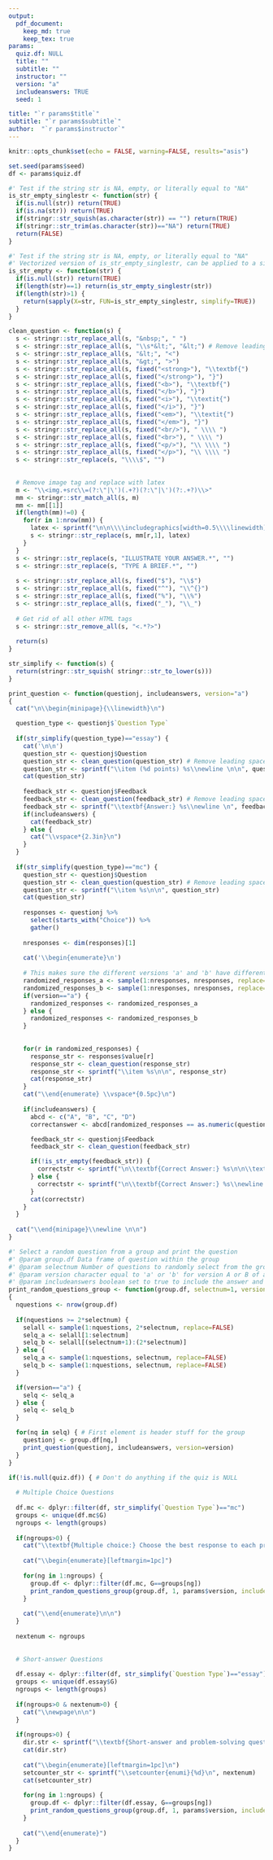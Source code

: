 ```yaml
---
output:
  pdf_document:
    keep_md: true
    keep_tex: true
params:
  quiz.df: NULL
  title: ""
  subtitle: ""
  instructor: ""
  version: "a"
  includeanswers: TRUE
  seed: 1

title: "`r params$title`"
subtitle: "`r params$subtitle`"
author:  "`r params$instructor`"
---
```


```r
knitr::opts_chunk$set(echo = FALSE, warning=FALSE, results="asis")

set.seed(params$seed)
df <- params$quiz.df
```


```r
#' Test if the string str is NA, empty, or literally equal to "NA"
is_str_empty_singlestr <- function(str) {
  if(is.null(str)) return(TRUE)
  if(is.na(str)) return(TRUE)
  if(stringr::str_squish(as.character(str)) == "") return(TRUE)
  if(stringr::str_trim(as.character(str))=="NA") return(TRUE)
  return(FALSE)
}

#' Test if the string str is NA, empty, or literally equal to "NA"
#' Vectorized version of is_str_empty_singlestr, can be applied to a single string or a vector
is_str_empty <- function(str) {
  if(is.null(str)) return(TRUE)
  if(length(str)==1) return(is_str_empty_singlestr(str))
  if(length(str)>1) {
    return(sapply(X=str, FUN=is_str_empty_singlestr, simplify=TRUE))
  }
}
```

```r
clean_question <- function(s) {
  s <- stringr::str_replace_all(s, "&nbsp;", " ")
  s <- stringr::str_replace_all(s, "\\s*&lt;", "&lt;") # Remove leading space before a tag
  s <- stringr::str_replace_all(s, "&lt;", "<")
  s <- stringr::str_replace_all(s, "&gt;", ">")
  s <- stringr::str_replace_all(s, fixed("<strong>"), "\\textbf{")
  s <- stringr::str_replace_all(s, fixed("</strong>"), "}")
  s <- stringr::str_replace_all(s, fixed("<b>"), "\\textbf{")
  s <- stringr::str_replace_all(s, fixed("</b>"), "}")
  s <- stringr::str_replace_all(s, fixed("<i>"), "\\textit{")
  s <- stringr::str_replace_all(s, fixed("</i>"), "}")
  s <- stringr::str_replace_all(s, fixed("<em>"), "\\textit{")
  s <- stringr::str_replace_all(s, fixed("</em>"), "}") 
  s <- stringr::str_replace_all(s, fixed("<br/>"), " \\\\ ") 
  s <- stringr::str_replace_all(s, fixed("<br>"), " \\\\ ") 
  s <- stringr::str_replace_all(s, fixed("<p/>"), "\\ \\\\ ") 
  s <- stringr::str_replace_all(s, fixed("</p>"), "\\ \\\\ ") 
  s <- stringr::str_replace(s, "\\\\$", "") 
  
  
  # Remove image tag and replace with latex 
  m <- "\\<img.+src\\=(?:\"|\')(.+?)(?:\"|\')(?:.+?)\\>"
  mm <- stringr::str_match_all(s, m)
  mm <- mm[[1]]
  if(length(mm)!=0) {
    for(r in 1:nrow(mm)) {
      latex <- sprintf("\n\n\\\\includegraphics[width=0.5\\\\linewidth]{%s}\n\n", mm[r,2])
      s <- stringr::str_replace(s, mm[r,1], latex)    
    }
  }
  s <- stringr::str_replace(s, "ILLUSTRATE YOUR ANSWER.*", "")
  s <- stringr::str_replace(s, "TYPE A BRIEF.*", "")
  
  s <- stringr::str_replace_all(s, fixed("$"), "\\$")
  s <- stringr::str_replace_all(s, fixed("^"), "\\^{}")
  s <- stringr::str_replace_all(s, fixed("%"), "\\%")
  s <- stringr::str_replace_all(s, fixed("_"), "\\_")
  
  # Get rid of all other HTML tags
  s <- stringr::str_remove_all(s, "<.*?>")
  
  return(s)
}

str_simplify <- function(s) {
  return(stringr::str_squish( stringr::str_to_lower(s)))
}
```

```r

print_question <- function(questionj, includeanswers, version="a")
{
  cat("\n\\begin{minipage}{\\linewidth}\n")

  question_type <- questionj$`Question Type`
  
  if(str_simplify(question_type)=="essay") {
    cat('\n\n')
    question_str <- questionj$Question
    question_str <- clean_question(question_str) # Remove leading space before a tag
    question_str <- sprintf("\\item (%d points) %s\\newline \n\n", questionj$Points, question_str)
    cat(question_str)
    
    feedback_str <- questionj$Feedback
    feedback_str <- clean_question(feedback_str) # Remove leading space before a tag
    feedback_str <- sprintf("\\textbf{Answer:} %s\\newline \n", feedback_str)
    if(includeanswers) {
      cat(feedback_str)
    } else {
      cat("\\vspace*{2.3in}\n")
    }
  }
    
  if(str_simplify(question_type)=="mc") {
    question_str <- questionj$Question
    question_str <- clean_question(question_str) # Remove leading space before a tag
    question_str <- sprintf("\\item %s\n\n", question_str)
    cat(question_str)
    
    responses <- questionj %>%
      select(starts_with("Choice")) %>%
      gather()
    
    nresponses <- dim(responses)[1]
    
    cat('\\begin{enumerate}\n')
    
    # This makes sure the different versions 'a' and 'b' have different selections for the correct answer
    randomized_responses_a <- sample(1:nresponses, nresponses, replace=FALSE)
    randomized_responses_b <- sample(1:nresponses, nresponses, replace=FALSE)
    if(version=="a") {
      randomized_responses <- randomized_responses_a
    } else {
      randomized_responses <- randomized_responses_b
    }
    
    
    for(r in randomized_responses) {
      response_str <- responses$value[r]
      response_str <- clean_question(response_str)
      response_str <- sprintf("\\item %s\n\n", response_str)
      cat(response_str)
    }
    cat("\\end{enumerate} \\vspace*{0.5pc}\n")  
    
    if(includeanswers) {
      abcd <- c("A", "B", "C", "D")
      correctanswer <- abcd[randomized_responses == as.numeric(questionj$A)]

      feedback_str <- questionj$Feedback
      feedback_str <- clean_question(feedback_str)

      if(!is_str_empty(feedback_str)) {
        correctstr <- sprintf("\n\\textbf{Correct Answer:} %s\n\n\\textbf{Feedback:} %s\\newline \n", correctanswer, feedback_str)
      } else {
        correctstr <- sprintf("\n\\textbf{Correct Answer:} %s\\newline \n", correctanswer)
      }
      cat(correctstr)
    }
  }
    
  cat("\\end{minipage}\\newline \n\n")
}
```

```r
#' Select a random question from a group and print the question
#' @param group.df Data frame of question within the group
#' @param selectnum Number of questions to randomly select from the group
#' @param version character equal to 'a' or 'b' for version A or B of a quiz. If there are more than 2 x `selectnum` items in the group, the version 'a' and 'b' will have unique randomly-selected questions
#' @param includeanswers boolean set to true to include the answer and feedback in the printout.
print_random_questions_group <- function(group.df, selectnum=1, version="a", includeanswers=TRUE)
{
  nquestions <- nrow(group.df)
  
  if(nquestions >= 2*selectnum) {
    selall <- sample(1:nquestions, 2*selectnum, replace=FALSE)
    selq_a <- selall[1:selectnum]
    selq_b <- selall[(selectnum+1):(2*selectnum)]
  } else {
    selq_a <- sample(1:nquestions, selectnum, replace=FALSE)
    selq_b <- sample(1:nquestions, selectnum, replace=FALSE)
  }

  if(version=="a") {
    selq <- selq_a
  } else {
    selq <- selq_b
  }

  for(nq in selq) { # First element is header stuff for the group
    questionj <- group.df[nq,]
    print_question(questionj, includeanswers, version=version)
  }
}
```

```r
if(!is.null(quiz.df)) { # Don't do anything if the quiz is NULL
                  
  # Multiple Choice Questions
  
  df.mc <- dplyr::filter(df, str_simplify(`Question Type`)=="mc")
  groups <- unique(df.mc$G)
  ngroups <- length(groups)
  
  if(ngroups>0) {
    cat("\\textbf{Multiple choice:} Choose the best response to each prompt.\\newline \n\n")
    
    cat("\\begin{enumerate}[leftmargin=1pc]")
  
    for(ng in 1:ngroups) {
      group.df <- dplyr::filter(df.mc, G==groups[ng])
      print_random_questions_group(group.df, 1, params$version, includeanswers=params$includeanswers)
    }
    
    cat("\\end{enumerate}\n\n")
  }
  
  nextenum <- ngroups
  
  
  # Short-answer Questions
  
  df.essay <- dplyr::filter(df, str_simplify(`Question Type`)=="essay")
  groups <- unique(df.essay$G)
  ngroups <- length(groups)
  
  if(ngroups>0 & nextenum>0) {
    cat("\\newpage\n\n")
  }
  
  if(ngroups>0) {
    dir.str <- sprintf("\\textbf{Short-answer and problem-solving questions:} Provide written answers to each question in the space provided.\\newline\n\n")
    cat(dir.str)
    
    cat("\\begin{enumerate}[leftmargin=1pc]\n")
    setcounter_str <- sprintf("\\setcounter{enumi}{%d}\n", nextenum)
    cat(setcounter_str)
  
    for(ng in 1:ngroups) {
      group.df <- dplyr::filter(df.essay, G==groups[ng])
      print_random_questions_group(group.df, 1, params$version, includeanswers=params$includeanswers)
    }
    
    cat("\\end{enumerate}")
  }
}

```
